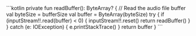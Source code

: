 <PlatformWrapper platform="android">
    ```kotlin
    private fun readBuffer(): ByteArray? {
        // Read the audio file buffer
        val byteSize = bufferSize
        val buffer = ByteArray(byteSize)
        try {
            if (inputStream!!.read(buffer) < 0) {
                inputStream!!.reset()
                return readBuffer()
            }
        } catch (e: IOException) {
            e.printStackTrace()
        }
        return buffer
    }
    ```
</PlatformWrapper>